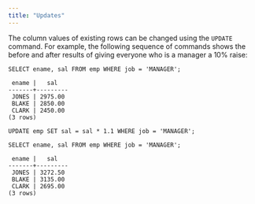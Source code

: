 ```yaml
---
title: "Updates"
---
```


<div id="updates" class="registered_link"></div>

The column values of existing rows can be changed using the `UPDATE` command. For example, the following sequence of commands shows the before and after results of giving everyone who is a manager a 10% raise:

```text
SELECT ename, sal FROM emp WHERE job = 'MANAGER';

 ename |   sal
-------+---------
 JONES | 2975.00
 BLAKE | 2850.00
 CLARK | 2450.00
(3 rows)

UPDATE emp SET sal = sal * 1.1 WHERE job = 'MANAGER';

SELECT ename, sal FROM emp WHERE job = 'MANAGER';

 ename |   sal
-------+---------
 JONES | 3272.50
 BLAKE | 3135.00
 CLARK | 2695.00
(3 rows)
```
